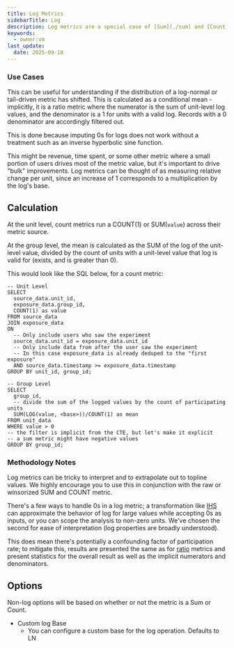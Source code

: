 ```yaml
---
title: Log Metrics
sidebarTitle: Log
description: Log metrics are a special case of [Sum](./sum) and [Count](./count) metrics, where the unit-level metric value is logged before calculating pulse results. This can be configured in the advanced settings of Sum or Count metrics. This defaults to taking the natural log, but a custom base can be specified.
keywords:
  - owner:vm
last_update:
  date: 2025-09-18
---
```


### Use Cases

This can be useful for understanding if the distribution of a log-normal or tail-driven metric has shifted. This is calculated as a conditional mean - implicitly, it is a ratio metric where the numerator is the sum of unit-level log values, and the denominator is a 1 for units with a valid log. Records with a 0 denominator are accordingly filtered out.

This is done because imputing 0s for logs does not work without a treatment such as an inverse hyperbolic sine function.

This might be revenue, time spent, or some other metric where a small portion of users drives most of the metric value, but it's important to drive "bulk" improvements. Log metrics can be thought of as measuring relative change per unit, since an increase of 1 corresponds to a multiplication by the log's base.

## Calculation

At the unit level, count metrics run a COUNT(1) or SUM(`value`) across their metric source.

At the group level, the mean is calculated as the SUM of the log of the unit-level value, divided by the count of units with a unit-level value that log is valid for (exists, and is greater than 0).

This would look like the SQL below, for a count metric:

```
-- Unit Level
SELECT
  source_data.unit_id,
  exposure_data.group_id,
  COUNT(1) as value
FROM source_data
JOIN exposure_data
ON
  -- Only include users who saw the experiment
  source_data.unit_id = exposure_data.unit_id
  -- Only include data from after the user saw the experiment
  -- In this case exposure_data is already deduped to the "first exposure"
  AND source_data.timestamp >= exposure_data.timestamp
GROUP BY unit_id, group_id;

-- Group Level
SELECT
  group_id,
  -- divide the sum of the logged values by the count of participating units
  SUM(LOG(value, <base>))/COUNT(1) as mean
FROM unit_data
WHERE value > 0
-- the filter is implicit from the CTE, but let's make it explicit
-- a sum metric might have negative values
GROUP BY group_id;
```

### Methodology Notes

Log metrics can be tricky to interpret and to extrapolate out to topline values. We highly encourage you to use this in conjunction with the raw or winsorized SUM and COUNT metric.

There's a few ways to handle 0s in a log metric; a transformation like [IHS](https://en.wikipedia.org/wiki/Inverse_hyperbolic_functions) can approximate the behavior of log for large values while accepting 0s as inputs, or you can scope the analysis to non-zero units. We've chosen the second for ease of interpretation (log properties are broadly understood).

This does mean there's potentially a confounding factor of participation rate; to mitigate this, results are presented the same as for [ratio]() metrics and present statistics for the overall result as well as the implicit numerators and denominators.

## Options

Non-log options will be based on whether or not the metric is a Sum or Count.

- Custom log Base
  - You can configure a custom base for the log operation. Defaults to LN
